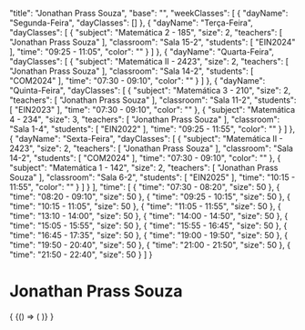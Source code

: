 
  "title": "Jonathan Prass Souza",
  "base": "",
  "weekClasses": [
    {
      "dayName": "Segunda-Feira",
      "dayClasses": []
    },
    {
      "dayName": "Terça-Feira",
      "dayClasses": [
        {
          "subject": "Matemática 2 - 185",
          "size": 2,
          "teachers": [
            "Jonathan Prass Souza"
          ],
          "classroom": "Sala 15-2",
          "students": [
            "EIN2024"
          ],
          "time": "09:25 - 11:05",
          "color": ""
        }
      ]
    },
    {
      "dayName": "Quarta-Feira",
      "dayClasses": [
        {
          "subject": "Matemática II - 2423",
          "size": 2,
          "teachers": [
            "Jonathan Prass Souza"
          ],
          "classroom": "Sala 14-2",
          "students": [
            "COM2024"
          ],
          "time": "07:30 - 09:10",
          "color": ""
        }
      ]
    },
    {
      "dayName": "Quinta-Feira",
      "dayClasses": [
        {
          "subject": "Matemática 3 - 210",
          "size": 2,
          "teachers": [
            "Jonathan Prass Souza"
          ],
          "classroom": "Sala 11-2",
          "students": [
            "EIN2023"
          ],
          "time": "07:30 - 09:10",
          "color": ""
        },
        {
          "subject": "Matemática 4 - 234",
          "size": 3,
          "teachers": [
            "Jonathan Prass Souza"
          ],
          "classroom": "Sala 1-4",
          "students": [
            "EIN2022"
          ],
          "time": "09:25 - 11:55",
          "color": ""
        }
      ]
    },
    {
      "dayName": "Sexta-Feira",
      "dayClasses": [
        {
          "subject": "Matemática II - 2423",
          "size": 2,
          "teachers": [
            "Jonathan Prass Souza"
          ],
          "classroom": "Sala 14-2",
          "students": [
            "COM2024"
          ],
          "time": "07:30 - 09:10",
          "color": ""
        },
        {
          "subject": "Matemática 1 - 142",
          "size": 2,
          "teachers": [
            "Jonathan Prass Souza"
          ],
          "classroom": "Sala 6-2",
          "students": [
            "EIN2025"
          ],
          "time": "10:15 - 11:55",
          "color": ""
        }
      ]
    }
  ],
  "time": [
    {
      "time": "07:30 - 08:20",
      "size": 50
    },
    {
      "time": "08:20 - 09:10",
      "size": 50
    },
    {
      "time": "09:25 - 10:15",
      "size": 50
    },
    {
      "time": "10:15 - 11:05",
      "size": 50
    },
    {
      "time": "11:05 - 11:55",
      "size": 50
    },
    {
      "time": "13:10 - 14:00",
      "size": 50
    },
    {
      "time": "14:00 - 14:50",
      "size": 50
    },
    {
      "time": "15:05 - 15:55",
      "size": 50
    },
    {
      "time": "15:55 - 16:45",
      "size": 50
    },
    {
      "time": "16:45 - 17:35",
      "size": 50
    },
    {
      "time": "19:00 - 19:50",
      "size": 50
    },
    {
      "time": "19:50 - 20:40",
      "size": 50
    },
    {
      "time": "21:00 - 21:50",
      "size": 50
    },
    {
      "time": "21:50 - 22:40",
      "size": 50
    }
  ]
}

# Jonathan Prass Souza

<div>
  {
    <BrowserOnly>
      {() => (
        <Grid
          title={data.title}
          weekClasses={data.weekClasses}
          time={data.time}
        />
      )}
    </BrowserOnly>
  }
</div>
